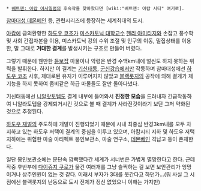  * [[배트맨: 아캄 어사일럼]]의 후속작을 찾아왔다면 [wiki:"배트맨: 아캄 시티" 여기로].


[[참마대성 데몬베인]] 등, 관련시리즈에 등장하는 세계최대의 도시.

[[아캄]]에 금의환향한 [[하도우 코조]]가 [[미스카토닉 대학]]교수 [[헨리 아미티지]]와 손잡고 풍수학 및 사회 간접자본을 이용, 미스카토닉 강의 수위 조절 및 인구의 이동, 밀집상태를 이용한, 말 그대로 '''거대한 결계'''를 발생시키는 구조로 만들어 버렸다.

그렇기 때문에 웬만한 [[듣보잡]] 마물이나 악령은 반경 수백km내에 얼씬도 하지 못하는 위력을 발휘한다.
하지만 이 결계는 [[기신태동]], [[군신강습]]에서만 작동하며 참마대성에선 [[하도우 코조]] 사후, 제대로된 유지가 이루어지지 않았고 [[블랙롯지]]의 공작에 의해 결게가 제 기능을 하지 못하여 좀비같은 하급 마물들도 잘만 돌아다녔다.

기신태동에선 [[니알랏토텝]]도 결계 내부에 들어와서 '''진정한 모습'''을 드러내자 긴급작동하여 니알라토텝을 강제퇴거시킨 것으로 볼 때 결계가 사라진것이라기 보단 그저 약화된 것으로 추정된다.

[[하도우 재벌]]의 주도하에 개발이 진행되었기 때문에 시내 최중심 반경3km내를 모두 차지하고 있는 하도우 저택이 결계의 중심을 이루고 있으며, 아캄시티 지하 및 하도우 저택 지하에는 위험한 마술 아티펙트 봉인보관소, 마술 연구소, [[데몬베인]] 격납고 등이 존재한다. 

일단 봉인보관소에는 문단속 깜빡했다간 세계가 서너번은 가볍게 멸망한다고 한다. 근데 작중 후반부에 [[다이쥬지 쿠로]]가 물건 여러개를 그냥 슬쩍하는 걸 보면 보안관리가 엉망이거나 상주인원이 없는 것 같다. 이래서 부자가 3대를 못간다고 하던가...(뭐 사실 그 시점에선 블랙롯지의 난동으로 도시 전체가 정신 없었으니 이해는 가지만)  

